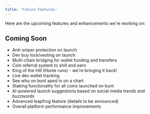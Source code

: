 ```yaml
---
title: 'Future Features'
---
```

Here are the upcoming features and enhancements we're working on:

## Coming Soon

- Anti-sniper protection on launch
- Dev buy lock/vesting on launch
- Multi-chain bridging for wallet funding and transfers
- Coin referral system to shill and earn
- King of the Hill (Home runs) - we're bringing it back!
- Live dev wallet tracking
- See who on bunt aped in on a chart
- Staking functionality for all coins launched on bunt
- AI-powered launch suggestions based on social media trends and buzzwords
- Advanced leapfrog feature (details to be announced)
- Overall platform performance improvements